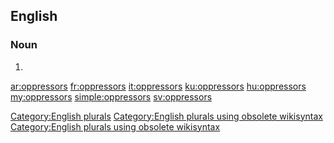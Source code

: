 ==English==

===Noun===
{{head|en}}

# {{plural of|oppressor}}

[[Category:English plurals]][[Category:English plurals using obsolete wikisyntax]][[Category:English plurals using obsolete wikisyntax]]

[[ar:oppressors]]
[[fr:oppressors]]
[[it:oppressors]]
[[ku:oppressors]]
[[hu:oppressors]]
[[my:oppressors]]
[[simple:oppressors]]
[[sv:oppressors]]